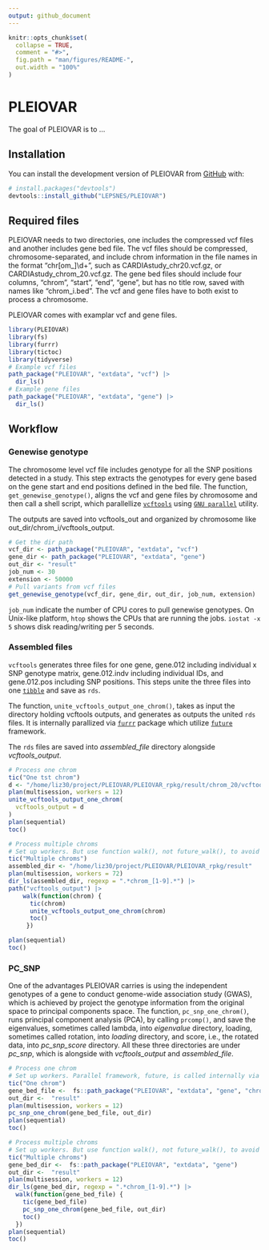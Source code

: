```yaml
---
output: github_document
---
```


<!-- README.md is generated from README.Rmd. Please edit that file -->

```r
knitr::opts_chunk$set(
  collapse = TRUE,
  comment = "#>",
  fig.path = "man/figures/README-",
  out.width = "100%"
)
```

# PLEIOVAR

<!-- badges: start -->
<!-- badges: end -->

The goal of PLEIOVAR is to ...

## Installation

You can install the development version of PLEIOVAR from [GitHub](https://github.com/) with:

``` r
# install.packages("devtools")
devtools::install_github("LEPSNES/PLEIOVAR")
```

## Required files

PLEIOVAR needs to two directories, one includes the compressed vcf files and another includes gene bed file. The vcf files should be compressed, chromosome-separated, and include chrom information in the file names in the format "chr[om_]\\d+", such as CARDIAstudy_chr20.vcf.gz, or CARDIAstudy_chrom_20.vcf.gz. The gene bed files should include four columns, "chrom", "start", "end", "gene", but has no title row, saved with names like "chrom_i.bed". The vcf and gene files have to both exist to process a chromosome.


PLEIOVAR comes with examplar vcf and gene files.

```r
library(PLEIOVAR)
library(fs)
library(furrr)
library(tictoc)
library(tidyverse)
# Example vcf files
path_package("PLEIOVAR", "extdata", "vcf") |> 
  dir_ls()
# Example gene files
path_package("PLEIOVAR", "extdata", "gene") |> 
  dir_ls()
```

## Workflow

### Genewise genotype

The chromosome level vcf file includes genotype for all the SNP positions detected in a study. This step extracts the genotypes for every gene based on the gene start and end positions defined in the bed file. The function, `get_genewise_genotype()`, aligns the vcf and gene files by chromosome and then call a shell script, which parallellize [`vcftools`](https://vcftools.github.io/man_latest.html)  using [`GNU parallel`](https://www.gnu.org/software/parallel/) utility. 

The outputs are saved into vcftools_out and organized by chromosome like out_dir/chrom_i/vcftools_output.

```r
# Get the dir path
vcf_dir <- path_package("PLEIOVAR", "extdata", "vcf")
gene_dir <- path_package("PLEIOVAR", "extdata", "gene")
out_dir <- "result"
job_num <- 30
extension <- 50000
# Pull variants from vcf files
get_genewise_genotype(vcf_dir, gene_dir, out_dir, job_num, extension)
```

`job_num` indicate the number of CPU cores to pull genewise genotypes. On Unix-like platform, `htop` shows the CPUs that are running the jobs. `iostat -x 5` shows disk reading/writing per 5 seconds. 

### Assembled files

`vcftools` generates three files for one gene, gene.012 including individual x SNP genotype matrix, gene.012.indv including individual IDs, and gene.012.pos including SNP positions. This steps unite the three files into one [`tibble`](https://tibble.tidyverse.org/) and save as `rds`. 

The function, `unite_vcftools_output_one_chrom()`, takes as input the directory holding vcftools outputs, and generates as outputs the united `rds` files. It is internally parallized via [`furrr`](https://furrr.futureverse.org/) package which utilize [`future`](https://future.futureverse.org/) framework. 

The `rds` files are saved into *assembled_file* directory alongside *vcftools_output*. 

```r
# Process one chrom
tic("One tst chrom")
d <- "/home/liz30/project/PLEIOVAR/PLEIOVAR_rpkg/result/chrom_20/vcftools_output"
plan(multisession, workers = 12)
unite_vcftools_output_one_chrom(
  vcftools_output = d
)
plan(sequential)
toc()

# Process multiple chroms
# Set up workers. But use function walk(), not future_walk(), to avoid double paralleling at both chrom and gene levels.
tic("Multiple chroms")
assembled_dir <- "/home/liz30/project/PLEIOVAR/PLEIOVAR_rpkg/result"
plan(multisession, workers = 72)
dir_ls(assembled_dir, regexp = ".*chrom_[1-9].*") |>
path("vcftools_output") |>
    walk(function(chrom) {
      tic(chrom)
      unite_vcftools_output_one_chrom(chrom)
      toc()
     })

plan(sequential)
toc()

```

### PC_SNP

One of the advantages PLEIOVAR carries is using the independent genotypes of a gene to conduct genome-wide association study (GWAS), which is achieved by project the genotype information from the original space to principal components space. The function, `pc_snp_one_chrom()`, runs principal component analysis (PCA), by calling `prcomp()`, and save the eigenvalues, sometimes called lambda, into *eigenvalue* directory, loading, sometimes called rotation, into *loading* directory, and score, i.e., the rotated data, into *pc_snp_score* directory. All these three directories are under *pc_snp*, which is alongside with *vcftools_output* and *assembled_file*. 


```r
# Process one chrom
# Set up workers. Parallel framework, future, is called internally via furrr
tic("One chrom")
gene_bed_file <-  fs::path_package("PLEIOVAR", "extdata", "gene", "chrom_20.bed")
out_dir <-  "result"
plan(multisession, workers = 12)
pc_snp_one_chrom(gene_bed_file, out_dir)
plan(sequential)
toc()

# Process multiple chroms
# Set up workers. But use function walk(), not future_walk(), to avoid double paralleling at both chrom and gene levels.
tic("Multiple chroms")
gene_bed_dir <-  fs::path_package("PLEIOVAR", "extdata", "gene")
out_dir <-  "result"
plan(multisession, workers = 12)
dir_ls(gene_bed_dir, regexp = ".*chrom_[1-9].*") |>
  walk(function(gene_bed_file) {
    tic(gene_bed_file)
    pc_snp_one_chrom(gene_bed_file, out_dir)
    toc()
  })
plan(sequential)
toc()
```








